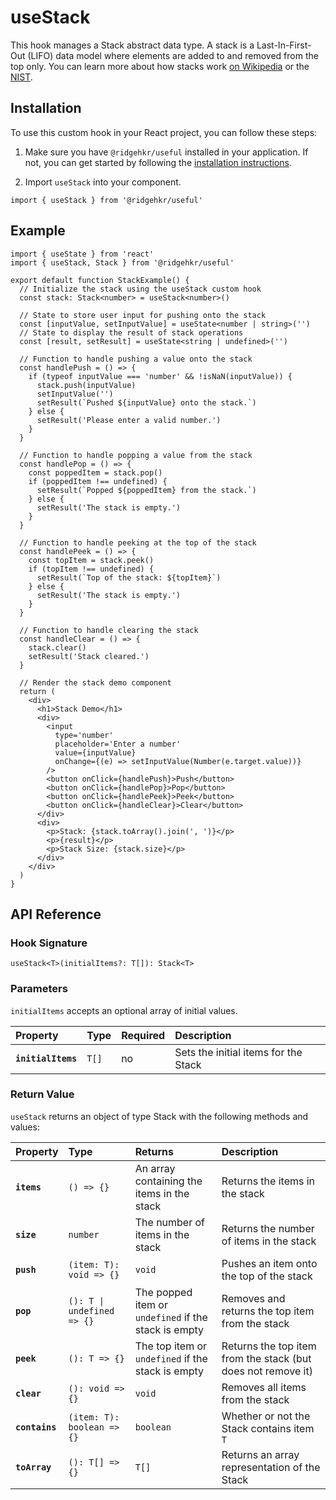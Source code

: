 # useStack

This hook manages a Stack abstract data type. A stack is a Last-In-First-Out (LIFO) data model where elements are added to and removed from the top only. You can learn more about how stacks work [on Wikipedia](<https://en.wikipedia.org/wiki/Stack_(abstract_data_type)>) or the [NIST](https://xlinux.nist.gov/dads/HTML/stack.html).

## Installation

To use this custom hook in your React project, you can follow these steps:

1. Make sure you have `@ridgehkr/useful` installed in your application. If not, you can get started by following the [installation instructions](/#getting-started).

2. Import `useStack` into your component.

```tsx
import { useStack } from '@ridgehkr/useful'
```

## Example

```tsx /useStack/ filename="Stack.tsx"
import { useState } from 'react'
import { useStack, Stack } from '@ridgehkr/useful'

export default function StackExample() {
  // Initialize the stack using the useStack custom hook
  const stack: Stack<number> = useStack<number>()

  // State to store user input for pushing onto the stack
  const [inputValue, setInputValue] = useState<number | string>('')
  // State to display the result of stack operations
  const [result, setResult] = useState<string | undefined>('')

  // Function to handle pushing a value onto the stack
  const handlePush = () => {
    if (typeof inputValue === 'number' && !isNaN(inputValue)) {
      stack.push(inputValue)
      setInputValue('')
      setResult(`Pushed ${inputValue} onto the stack.`)
    } else {
      setResult('Please enter a valid number.')
    }
  }

  // Function to handle popping a value from the stack
  const handlePop = () => {
    const poppedItem = stack.pop()
    if (poppedItem !== undefined) {
      setResult(`Popped ${poppedItem} from the stack.`)
    } else {
      setResult('The stack is empty.')
    }
  }

  // Function to handle peeking at the top of the stack
  const handlePeek = () => {
    const topItem = stack.peek()
    if (topItem !== undefined) {
      setResult(`Top of the stack: ${topItem}`)
    } else {
      setResult('The stack is empty.')
    }
  }

  // Function to handle clearing the stack
  const handleClear = () => {
    stack.clear()
    setResult('Stack cleared.')
  }

  // Render the stack demo component
  return (
    <div>
      <h1>Stack Demo</h1>
      <div>
        <input
          type='number'
          placeholder='Enter a number'
          value={inputValue}
          onChange={(e) => setInputValue(Number(e.target.value))}
        />
        <button onClick={handlePush}>Push</button>
        <button onClick={handlePop}>Pop</button>
        <button onClick={handlePeek}>Peek</button>
        <button onClick={handleClear}>Clear</button>
      </div>
      <div>
        <p>Stack: {stack.toArray().join(', ')}</p>
        <p>{result}</p>
        <p>Stack Size: {stack.size}</p>
      </div>
    </div>
  )
}
```

## API Reference

### Hook Signature

```tsx
useStack<T>(initialItems?: T[]): Stack<T>
```

### Parameters

`initialItems` accepts an optional array of initial values.

| Property           | Type  | Required | Description                          |
| :----------------- | :---- | :------- | :----------------------------------- |
| **`initialItems`** | `T[]` | no       | Sets the initial items for the Stack |

### Return Value

`useStack` returns an object of type Stack with the following methods and values:

| Property       | Type                       | Returns                                              | Description                                                  |
| :------------- | :------------------------- | :--------------------------------------------------- | :----------------------------------------------------------- |
| **`items`**    | `() => {}`                 | An array containing the items in the stack           | Returns the items in the stack                               |
| **`size`**     | `number`                   | The number of items in the stack                     | Returns the number of items in the stack                     |
| **`push`**     | `(item: T): void => {}`    | `void`                                               | Pushes an item onto the top of the stack                     |
| **`pop`**      | `(): T \| undefined => {}` | The popped item or `undefined` if the stack is empty | Removes and returns the top item from the stack              |
| **`peek`**     | `(): T => {}`              | The top item or `undefined` if the stack is empty    | Returns the top item from the stack (but does not remove it) |
| **`clear`**    | `(): void => {}`           | `void`                                               | Removes all items from the stack                             |
| **`contains`** | `(item: T): boolean => {}` | `boolean`                                            | Whether or not the Stack contains item `T`                   |
| **`toArray`**  | `(): T[] => {}`            | `T[]`                                                | Returns an array representation of the Stack                 |
